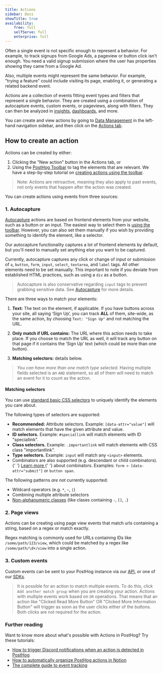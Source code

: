 ```yaml
---
title: Actions
sidebar: Docs
showTitle: true
availability:
    free: full
    selfServe: full
    enterprise: full
---
```


Often a single event is not specific enough to represent a behavior. For example, to track signups from Google Ads, a pageview or button click isn't enough. You need a valid signup submission where the user has properties showing they came from a Google Ad.

Also, multiple events might represent the same behavior. For example, "trying a feature" could include visiting its page, enabling it, or generating a related backend event.

Actions are a collection of events fitting event types and filters that represent a single behavior. They are created using a combination of autocapture events, custom events, or pageviews, along with filters. They can then be analyzed in [insights](/docs/product-analytics/insights), [dashboards](/docs/product-analytics/dashboards), and more.

You can create and view actions by going to [Data Management](https://app.posthog.com/data-management/events) in the left-hand navigation sidebar, and then click on the [Actions tab](https://app.posthog.com/data-management/actions).

## How to create an action

Actions can be created by either:
1. Clicking the "New action" button in the Actions tab, or
2. Using the [PostHog Toolbar](/docs/toolbar) to tag the elements that are relevant. We have a step-by-step tutorial on [creating actions using the toolbar](/tutorials/toolbar#using-inspect-and-creating-actions).

> Note: Actions are retroactive, meaning they also apply to past events, not only events that happen after the action was created.

You can create actions using events from three sources:

### 1. Autocapture

[Autocapture](/docs/data/autocapture) actions are based on frontend elements from your website, such as a button or an input. The easiest way to select them is [using the toolbar](/tutorials/toolbar#using-inspect-and-creating-actions). However, you can also set them manually if you wish by providing something to identify the element, like a selector.

Our autocapture functionality captures a lot of frontend elements by default, but you'll need to manually set anything else you want to be captured. 
 
Currently, autocapture captures any click or change of input or submission of `a`, `button`, `form`, `input`, `select`, `textarea`, and `label` tags. All other elements need to be set manually. This important to note if you deviate from established HTML practices, such as using a `div` as a button.

> Autocapture is also conservative regarding `input` tags to prevent grabbing sensitive data. See [Autocapture](/docs/data/autocapture) for more details.

There are three ways to match your elements:

1. **Text:** The text on the element, if applicable. If you have buttons across your site, all saying ‘Sign Up’, you can track **ALL** of them, site-wide, as the same action, by choosing `Text: "Sign Up"` and not matching the URL.

2. **Only match if URL contains:** The URL where this action needs to take place. If you choose to match the URL as well, it will track any button on that page if it contains the ‘Sign Up’ text (which could be more than one button).

3. **Matching selectors:** details below.

> _You can have more than one match type selected_. Having multiple fields selected is an `AND` statement, so all of them will need to match an event for it to count as the action.

#### Matching selectors

You can use <a href="https://developer.mozilla.org/en-US/docs/Web/CSS/CSS_Selectors" target="_blank" rel="noopener">standard basic CSS selectors</a> to uniquely identify the elements you care about.

The following types of selectors are supported:

<ul>
    <li>
        <strong>Recommended:</strong> Attribute selectors. Example:
        <code>[data-attr="value"]</code> will match elements that have the given attribute and value.
    </li>
    <li>
        <strong>ID selectors.</strong> Example: <code>#speciallink</code> will match
        elements with ID "speciallink".
    </li>
    <li>
        <strong>Class selectors.</strong> Example: <code>.importantlink</code> will match
        elements with CSS class "importantlink".
    </li>
    <li>
        <strong>Type selectors.</strong> Example: <code>input</code> will match any
        <code>&lt;input&gt;</code> elements.
    </li>
    <li>
        Combinators are also supported (e.g. descendant or child combinators).
        {' '}
        <a
            href="https://developer.mozilla.org/en-US/docs/Web/CSS/CSS_Selectors#combinators"
            target="_blank"
            rel="noopener"
        >
            Learn more
        </a>{' '}
        about combinators. Examples: <code>form > [data-attr="submit"]</code> or <code>button span</code>.
    </li>
</ul>

The following patterns _are not_ currently supported:

- Wildcard operators (e.g. <code>*</code>, <code>~</code>, <code>|</code>)
- Combining multiple attribute selectors
- [Non-alphanumeric classes](https://github.com/PostHog/posthog/issues/15480) (like clases containing `-`, `[]`, `.`)

### 2. Page views

Actions can be creating using page view events that match urls containing a string, based on a regex or match exactly.

Regex matching is commonly used for URLs containing IDs like `/some/path/123/view`, which could be matched by a regex like `/some/path/\d+/view` into a single action.

### 3. Custom events

Custom events can be sent to your PostHog instance via our [API](/docs/api), or one of our [SDKs](/docs/getting-started/install?tab=sdks).

> It is possible for an action to match multiple events. To do this, click `Add another match group` when you are creating your action. Actions with multiple events work based on `OR` operations. That means that an action like "Clicked Read More Button" OR "Clicked More Information Button" will trigger as soon as the user clicks either of the buttons. Both clicks are not required for the action.

### Further reading

Want to know more about what's possible with Actions in PostHog? Try these tutorials:

- [How to trigger Discord notifications when an action is detected in PostHog](/tutorials/how-to-connect-discord-to-posthog-with-zapier)
- [How to automatically organize PostHog actions in Notion](/tutorials/how-to-connect-posthog-and-notion-with-zapier)
- [The complete guide to event tracking](/tutorials/event-tracking-guide)